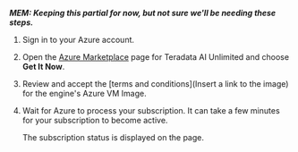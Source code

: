 
***MEM: Keeping this partial for now, but not sure we'll be needing these steps.***


1. Sign in to your Azure account.

2. Open the [Azure Marketplace](https://azuremarketplace.microsoft.com) page for Teradata AI Unlimited and choose **Get It Now**.

3. Review and accept the [terms and conditions](Insert a link to the image) for the engine's Azure VM Image.

4. Wait for Azure to process your subscription. It can take a few minutes for your subscription to become active.
  
    The subscription status is displayed on the page.



